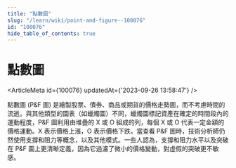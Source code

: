 ```yaml
---
title: "點數圖"
slug: "/learn/wiki/point-and-figure--100076"
id: "100076"
hide_table_of_contents: true
---
```



# 點數圖

<ArticleMeta id={100076} updatedAt={'2023-09-26 13:58:47'} />
<div className='border-solid border-b border-t-0 my-4 border-[var(--ifm-color-gray-300)]' />

點數圖 (P&F 圖) 是繪製股票、債券、商品或期貨的價格走勢圖，而不考慮時間的流逝。與其他類型的圖表（如蠟燭圖）不同，蠟燭圖標記資產在確定的時間段內的運動程度，P&F 圖利用由堆疊的 X 或 O 組成的列，每個 X 或 O 代表一定金額的價格運動。X 表示價格上漲，O 表示價格下跌。當查看 P&F 圖時，技術分析師仍然使用支撐和阻力等概念，以及其他模式。一些人認為，支撐和阻力水平以及突破在 P&F 圖上更清晰定義，因為它過濾了微小的價格變動，對虛假的突破更不敏感。
